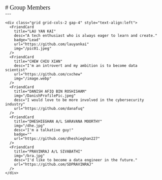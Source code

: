 
<BaseLayout PageID="groupmembers">
  <BaseCard title="Group Members">
    <div style="font-family:Freeman; font-size:20px;">
    # Group Members
    </div>
    ---

    <div class="grid grid-cols-2 gap-4" style="text-align:left">
      <FriendCard
        title="LAU YAN KAI"
        desc="A tech enthusiast who is always eager to learn and create."
        badge="Lead"
        url="https://github.com/lauyankai"
        img="/pic01.jpeg"
      />
      <FriendCard
        title="CHEW CHIU XIAN"
        desc="I'm an introvert and my ambition is to become data scientist"
        url="https://github.com/cxchew"
        img="/image.webp"
      />
      <FriendCard
        title="DANISH AFIQ BIN ROSHISHAM"
        img="/DanishProfilePic.jpeg"
        desc="I would love to be more involved in the cybersecurity industry"
        url="https://github.com/danafuq"
      />
      <FriendCard
        title="DHESHIEGHAN A/L SARAVANA MOORTHY"
        img="/dhe.jpg"
        desc="I'm a talkative guy!"
        badge=""
        url="https://github.com/dheshieghan227"
      />
      <FriendCard
        title="PRAVINRAJ A/L SIVABATHI"
        img="/bra.jpg"
        desc="I'd like to become a data engineer in the future."
        url="https://github.com/SDPRAVINRAJ"
      />
    </div>
  </BaseCard>
</BaseLayout>
